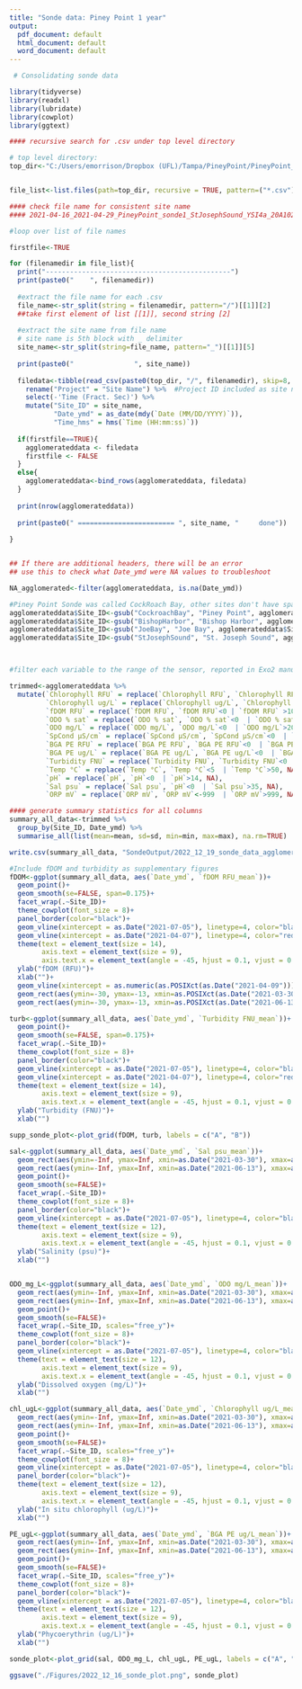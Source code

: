 ```yaml
---
title: "Sonde data: Piney Point 1 year"
output:
  pdf_document: default
  html_document: default
  word_document: default
---
```





```r

 # Consolidating sonde data

library(tidyverse)
library(readxl)
library(lubridate)
library(cowplot)
library(ggtext)

```


```r
#### recursive search for .csv under top level directory

# top level directory: 
top_dir<-"C:/Users/emorrison/Dropbox (UFL)/Tampa/PineyPoint/PineyPoint_RAPID_shared/Data/Sonde data/April2021_to_May2022"


file_list<-list.files(path=top_dir, recursive = TRUE, pattern=("*.csv"))

#### check file name for consistent site name
#### 2021-04-16_2021-04-29_PineyPoint_sonde1_StJosephSound_YSI4a_20A102230_UF_Norby

#loop over list of file names

firstfile<-TRUE

for (filenamedir in file_list){
  print("----------------------------------------------")
  print(paste0("    ", filenamedir))
  
  #extract the file name for each .csv
  file_name<-str_split(string = filenamedir, pattern="/")[[1]][2]
  ##take first element of list [[1]], second string [2]
  
  #extract the site name from file name
  # site name is 5th block with _ delimiter
  site_name<-str_split(string=file_name, pattern="_")[[1]][5]
  
  print(paste0("               ", site_name))
  
  filedata<-tibble(read_csv(paste0(top_dir, "/", filenamedir), skip=8, local = locale(encoding = "latin1"), show_col_types = FALSE)) %>% #remove top 8 rows
    rename("Project" = "Site Name") %>%  #Project ID included as site name in original file
    select(-'Time (Fract. Sec)') %>% 
    mutate("Site_ID" = site_name,
           "Date_ymd" = as_date(mdy(`Date (MM/DD/YYYY)`)), 
           "Time_hms" = hms(`Time (HH:mm:ss)`))
  
  if(firstfile==TRUE){
    agglomerateddata <- filedata
    firstfile <- FALSE
  }
  else{
    agglomerateddata<-bind_rows(agglomerateddata, filedata)
  }
  
  print(nrow(agglomerateddata))
  
  print(paste0(" ======================== ", site_name, "     done"))
  
}


## If there are additional headers, there will be an error
## use this to check what Date_ymd were NA values to troubleshoot

NA_agglomerated<-filter(agglomerateddata, is.na(Date_ymd))


```


```r
#Piney Point Sonde was called CockRoach Bay, other sites don't have space in names, correct names
agglomerateddata$Site_ID<-gsub("CockroachBay", "Piney Point", agglomerateddata$Site_ID)
agglomerateddata$Site_ID<-gsub("BishopHarbor", "Bishop Harbor", agglomerateddata$Site_ID)
agglomerateddata$Site_ID<-gsub("JoeBay", "Joe Bay", agglomerateddata$Site_ID)
agglomerateddata$Site_ID<-gsub("StJosephSound", "St. Joseph Sound", agglomerateddata$Site_ID)



#filter each variable to the range of the sensor, reported in Exo2 manual

trimmed<-agglomerateddata %>% 
  mutate(`Chlorophyll RFU` = replace(`Chlorophyll RFU`, `Chlorophyll RFU`>100 | `Chlorophyll RFU`<0, NA), 
         `Chlorophyll ug/L` = replace(`Chlorophyll ug/L`, `Chlorophyll ug/L`>400 | `Chlorophyll ug/L`<0, NA),
         `fDOM RFU` = replace(`fDOM RFU`, `fDOM RFU`<0 | `fDOM RFU` >100, NA), 
         `ODO % sat` = replace(`ODO % sat`, `ODO % sat`<0  | `ODO % sat`>500, NA),
         `ODO mg/L` = replace(`ODO mg/L`, `ODO mg/L`<0  | `ODO mg/L`>20, NA), #a few anomalously high values in SSJS
         `SpCond µS/cm` = replace(`SpCond µS/cm`, `SpCond µS/cm`<0  | `SpCond µS/cm`>200, NA),                      
         `BGA PE RFU` = replace(`BGA PE RFU`, `BGA PE RFU`<0  | `BGA PE RFU`>40, NA), #had anomalously high values in Feb/March, likely issue with sensor
         `BGA PE ug/L` = replace(`BGA PE ug/L`, `BGA PE ug/L`<0  | `BGA PE ug/L`>280, NA),                   
         `Turbidity FNU` = replace(`Turbidity FNU`, `Turbidity FNU`<0  | `Turbidity FNU`>4000, NA), 
         `Temp °C` = replace(`Temp °C`, `Temp °C`<5  | `Temp °C`>50, NA),
         `pH` = replace(`pH`, `pH`<0  | `pH`>14, NA),
         `Sal psu` = replace(`Sal psu`, `pH`<0  | `Sal psu`>35, NA),
         `ORP mV` = replace(`ORP mV`, `ORP mV`<-999  | `ORP mV`>999, NA))

#### generate summary statistics for all columns
summary_all_data<-trimmed %>% 
  group_by(Site_ID, Date_ymd) %>% 
  summarise_all(list(mean=mean, sd=sd, min=min, max=max), na.rm=TRUE)

write.csv(summary_all_data, "SondeOutput/2022_12_19_sonde_data_agglomerated_summarized.csv")

```

```r
#Include fDOM and turbidity as supplementary figures
fDOM<-ggplot(summary_all_data, aes(`Date_ymd`, `fDOM RFU_mean`))+
  geom_point()+
  geom_smooth(se=FALSE, span=0.175)+
  facet_wrap(.~Site_ID)+
  theme_cowplot(font_size = 8)+
  panel_border(color="black")+
  geom_vline(xintercept = as.Date("2021-07-05"), linetype=4, color="black")+
  geom_vline(xintercept = as.Date("2021-04-07"), linetype=4, color="red")+
  theme(text = element_text(size = 14), 
        axis.text = element_text(size = 9), 
        axis.text.x = element_text(angle = -45, hjust = 0.1, vjust = 0.1))+
  ylab("fDOM (RFU)")+
  xlab("")+
  geom_vline(xintercept = as.numeric(as.POSIXct(as.Date("2021-04-09"))), linetype=4, color="green")+ #date of effluent collection
  geom_rect(aes(ymin=-30, ymax=-13, xmin=as.POSIXct(as.Date("2021-03-30")), xmax=as.POSIXct(as.Date("2021-04-09"))), color="#00BA38", fill="#00BA38", alpha=0.01)+
  geom_rect(aes(ymin=-30, ymax=-13, xmin=as.POSIXct(as.Date("2021-06-13")), xmax=as.POSIXct(as.Date("2021-07-18"))), color="red", fill="red", alpha=0.01)+ #week of Jun 13 to July 18th reported as "high" k brevis from Beck et al., 2022, use dates

turb<-ggplot(summary_all_data, aes(`Date_ymd`, `Turbidity FNU_mean`))+
  geom_point()+
  geom_smooth(se=FALSE, span=0.175)+
  facet_wrap(.~Site_ID)+
  theme_cowplot(font_size = 8)+
  panel_border(color="black")+
  geom_vline(xintercept = as.Date("2021-07-05"), linetype=4, color="black")+
  geom_vline(xintercept = as.Date("2021-04-07"), linetype=4, color="red")+
  theme(text = element_text(size = 14), 
        axis.text = element_text(size = 9), 
        axis.text.x = element_text(angle = -45, hjust = 0.1, vjust = 0.1))+
  ylab("Turbidity (FNU)")+
  xlab("")

supp_sonde_plot<-plot_grid(fDOM, turb, labels = c("A", "B"))
```

```r
sal<-ggplot(summary_all_data, aes(`Date_ymd`, `Sal psu_mean`))+
  geom_rect(aes(ymin=-Inf, ymax=Inf, xmin=as.Date("2021-03-30"), xmax=as.Date("2021-04-09")), fill="#00BA38", alpha=0.002)+
  geom_rect(aes(ymin=-Inf, ymax=Inf, xmin=as.Date("2021-06-13"), xmax=as.Date("2021-07-18")), fill="red", alpha=0.002)+
  geom_point()+
  geom_smooth(se=FALSE)+
  facet_wrap(.~Site_ID)+
  theme_cowplot(font_size = 8)+
  panel_border(color="black")+
  geom_vline(xintercept = as.Date("2021-07-05"), linetype=4, color="black")+
  theme(text = element_text(size = 12), 
        axis.text = element_text(size = 9), 
        axis.text.x = element_text(angle = -45, hjust = 0.1, vjust = 0.1))+
  ylab("Salinity (psu)")+
  xlab("")


ODO_mg_L<-ggplot(summary_all_data, aes(`Date_ymd`, `ODO mg/L_mean`))+
  geom_rect(aes(ymin=-Inf, ymax=Inf, xmin=as.Date("2021-03-30"), xmax=as.Date("2021-04-09")), fill="#00BA38", alpha=0.002)+
  geom_rect(aes(ymin=-Inf, ymax=Inf, xmin=as.Date("2021-06-13"), xmax=as.Date("2021-07-18")), fill="red", alpha=0.002)+
  geom_point()+
  geom_smooth(se=FALSE)+
  facet_wrap(.~Site_ID, scales="free_y")+
  theme_cowplot(font_size = 8)+
  panel_border(color="black")+
  geom_vline(xintercept = as.Date("2021-07-05"), linetype=4, color="black")+
  theme(text = element_text(size = 12), 
        axis.text = element_text(size = 9), 
        axis.text.x = element_text(angle = -45, hjust = 0.1, vjust = 0.1))+
  ylab("Dissolved oxygen (mg/L)")+
  xlab("")

chl_ugL<-ggplot(summary_all_data, aes(`Date_ymd`, `Chlorophyll ug/L_mean`))+
  geom_rect(aes(ymin=-Inf, ymax=Inf, xmin=as.Date("2021-03-30"), xmax=as.Date("2021-04-09")), fill="#00BA38", alpha=0.002)+
  geom_rect(aes(ymin=-Inf, ymax=Inf, xmin=as.Date("2021-06-13"), xmax=as.Date("2021-07-18")), fill="red", alpha=0.002)+
  geom_point()+
  geom_smooth(se=FALSE)+
  facet_wrap(.~Site_ID, scales="free_y")+
  theme_cowplot(font_size = 8)+
  geom_vline(xintercept = as.Date("2021-07-05"), linetype=4, color="black")+
  panel_border(color="black")+
  theme(text = element_text(size = 12), 
        axis.text = element_text(size = 9), 
        axis.text.x = element_text(angle = -45, hjust = 0.1, vjust = 0.1))+
  ylab("In situ chlorophyll (ug/L)")+
  xlab("")

PE_ugL<-ggplot(summary_all_data, aes(`Date_ymd`, `BGA PE ug/L_mean`))+
  geom_rect(aes(ymin=-Inf, ymax=Inf, xmin=as.Date("2021-03-30"), xmax=as.Date("2021-04-09")), fill="#00BA38", alpha=0.002)+
  geom_rect(aes(ymin=-Inf, ymax=Inf, xmin=as.Date("2021-06-13"), xmax=as.Date("2021-07-18")), fill="red", alpha=0.002)+
  geom_point()+
  geom_smooth(se=FALSE)+
  facet_wrap(.~Site_ID, scales="free_y")+
  theme_cowplot(font_size = 8)+
  panel_border(color="black")+
  geom_vline(xintercept = as.Date("2021-07-05"), linetype=4, color="black")+
  theme(text = element_text(size = 12), 
        axis.text = element_text(size = 9), 
        axis.text.x = element_text(angle = -45, hjust = 0.1, vjust = 0.1))+
  ylab("Phycoerythrin (ug/L)")+
  xlab("")

sonde_plot<-plot_grid(sal, ODO_mg_L, chl_ugL, PE_ugL, labels = c("A", "B", "C", "D"))

ggsave("./Figures/2022_12_16_sonde_plot.png", sonde_plot)
```